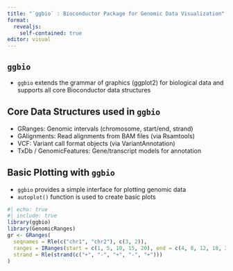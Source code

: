 ```yaml
---
title: "`ggbio` : Bioconductor Package for Genomic Data Visualization"
format:
  revealjs:
    self-contained: true
editor: visual
---
```

<style>
.reveal {
  font-size: 160%;
}
</style>

## `ggbio`
- `ggbio` extends the grammar of graphics (ggplot2) for biological data and supports all core Bioconductor data structures

## Core Data Structures used in `ggbio`
- GRanges: Genomic intervals (chromosome, start/end, strand)
- GAlignments: Read alignments from BAM files (via Rsamtools)
- VCF: Variant call format objects (via VariantAnnotation)
- TxDb / GenomicFeatures: Gene/transcript models for annotation

## Basic Plotting with `ggbio`
- `ggbio` provides a simple interface for plotting genomic data
- `autoplot()` function is used to create basic plots

```r
#| echo: true
#| include: true
library(ggbio)
library(GenomicRanges)
gr <- GRanges(
  seqnames = Rle(c("chr1", "chr2"), c(3, 2)),
  ranges = IRanges(start = c(1, 5, 10, 15, 20), end = c(4, 8, 12, 18, 25)),
  strand = Rle(strand(c("+", "-", "+", "-", "+")))
)
```